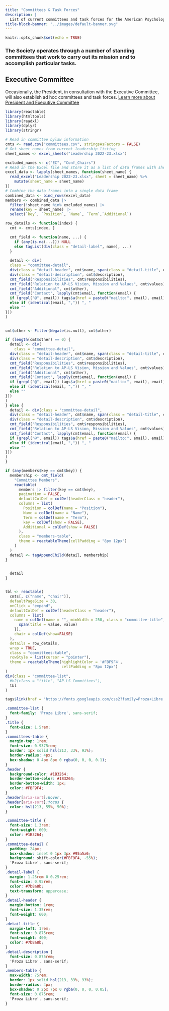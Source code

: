 ```yaml
---
title: "Committees & Task Forces"
description: | 
  List of current committees and task forces for the American Psychology-Law Society.
title-block-banner: "../images/default-banner.svg"
---
```


```r
knitr::opts_chunk$set(echo = TRUE)
```


### The Society operates through a number of standing committees that work to carry out its mission and to accomplish particular tasks.

::: {.callout-note collapse="true"}
## Executive Committee

Occasionally, the President, in consultation with the Executive Committee, will also establish ad hoc committees and task forces. [Learn more about President and Executive Committee](leadership.html)
:::

```r
library(reactable)
library(htmltools)
library(readxl)
library(dplyr)
library(stringr)

# Read in committee bylaw information
cmts <- read.csv("committees.csv", stringsAsFactors = FALSE)
# Get sheet names from current leadership listing
sheet_names <- excel_sheets("Leadership 2022-23.xlsx")

excluded_names <- c("EC", "Conf_Chairs")
# Read in the Excel file and store it as a list of data frames with sheet names as column
excel_data <- lapply(sheet_names, function(sheet_name) {
  read_excel("Leadership 2022-23.xlsx", sheet = sheet_name) %>% 
    mutate(sheet_name = sheet_name)
})
# Combine the data frames into a single data frame
combined_data <- bind_rows(excel_data)
members <- combined_data |>
  filter(!sheet_name %in% excluded_names) |> 
  rename(key = sheet_name) |> 
  select(`key`, `Position`, `Name`, `Term`,`Additional`)

row_details <- function(index) {
  cmt <- cmts[index, ]

  cmt_field <- function(name, ...) {
    if (any(is.na(...))) NULL
    else tagList(div(class = "detail-label", name), ...)
  }
  
  detail <- div(
  class = "committee-detail",
  div(class = "detail-header", cmt$name, span(class = "detail-title", cmt$chair)),
  div(class = "detail-description", cmt$description),
  cmt_field("Responsibilities", cmt$responsibilities),
  cmt_field("Relation to AP-LS Vision, Mission and Values", cmt$values),
  cmt_field("Additional", cmt$other),
  cmt_field("Contact", lapply(cmt$email, function(email) {
  if (grepl("@", email)) tags$a(href = paste0("mailto:", email), email)
  else if (identical(email, ",")) ", "
  else ""
}))
)

  
cmt$other <- Filter(Negate(is.null), cmt$other)

if (length(cmt$other) == 0) {
  detail <- div(
    class = "committee-detail",
  div(class = "detail-header", cmt$name, span(class = "detail-title", cmt$chair)),
  div(class = "detail-description", cmt$description),
  cmt_field("Responsibilities", cmt$responsibilities),
  cmt_field("Relation to AP-LS Vision, Mission and Values", cmt$values),
  cmt_field("Additional", cmt$other),
  cmt_field("Contact", lapply(cmt$email, function(email) {
  if (grepl("@", email)) tags$a(href = paste0("mailto:", email), email)
  else if (identical(email, ",")) ", "
  else ""
}))
)
} else {
  detail <- div(class = "committee-detail",
  div(class = "detail-header", cmt$name, span(class = "detail-title", cmt$chair)),
  div(class = "detail-description", cmt$description),
  cmt_field("Responsibilities", cmt$responsibilities),
  cmt_field("Relation to AP-LS Vision, Mission and Values", cmt$values),
  cmt_field("Contact", lapply(cmt$email, function(email) {
  if (grepl("@", email)) tags$a(href = paste0("mailto:", email), email)
  else if (identical(email, ",")) ", "
  else ""
}))
)
}

if (any(members$key == cmt$key)) {
  membership <- cmt_field(
    "Committee Members",
    reactable(
      members |> filter(key == cmt$key),
      pagination = FALSE,
      defaultColDef = colDef(headerClass = "header"),
      columns = list(
        Position = colDef(name = "Position"),
        Name = colDef(name = "Name"),
        Term = colDef(name = "Term"),
        key = colDef(show = FALSE),
        Additional = colDef(show = FALSE)
      ),
      class = "members-table",
      theme = reactableTheme(cellPadding = "8px 12px")
    )
  )
  detail <- tagAppendChild(detail, membership)
}

  
  detail
}


tbl <- reactable(
  cmts[, c("name", "chair")],
  defaultPageSize = 30,
  onClick = "expand",
  defaultColDef = colDef(headerClass = "header"),
  columns = list(
    name = colDef(name = "", minWidth = 250, class = "committee-title", cell = function(value) {
      span(title = value, value)
    }),
    chair = colDef(show=FALSE)
  ),
  details = row_details,
  wrap = TRUE,
  class = "committees-table",
  rowStyle = list(cursor = "pointer"),
  theme = reactableTheme(highlightColor = '#FBF9F4',
                         cellPadding = "8px 12px")
)
div(class = "committee-list",
  #h2(class = "title", "AP-LS Committees"),
  tbl
)
```

```r
tags$link(href = "https://fonts.googleapis.com/css2?family=Proza+Libre:ital,wght@0,400;0,500;0,700;1,400&display=swap", rel = "stylesheet")
```

```css
.committee-list {
  font-family: 'Proza Libre', sans-serif;
}
.title {
  font-size: 1.5rem;
}
.committees-table {
  margin-top: 1rem;
  font-size: 0.9375rem;
  border: 1px solid hsl(213, 33%, 93%);
  border-radius: 4px;
  box-shadow: 0 4px 8px 0 rgba(0, 0, 0, 0.1);
}
.header {
  background-color: #1B3264;
  border-bottom-color: #1B3264;
  border-bottom-width: 1px;
  color: #FBF9F4;
}
.header[aria-sort]:hover,
.header[aria-sort]:focus {
  color: hsl(213, 55%, 50%);
}

.committee-title {
  font-size: 1.3rem;
  font-weight: 600;
  color: #1B3264;
}
.committee-detail {
  padding: 24px;
  box-shadow: inset 0 1px 3px #95a5a6;
  background: shift-color(#FBF9F4, -55%);
  'Proza Libre', sans-serif;
}
.detail-label {
  margin: 1.25rem 0 0.25rem;
  font-size: 0.95rem;
  color: #7b8a8b;
  text-transform: uppercase;
}
.detail-header {
  margin-bottom: 1rem;
  font-size: 1.35rem;
  font-weight: 600;
}
.detail-title {
  margin-left: 1rem;
  font-size: 0.875rem;
  font-weight: 400;
  color: #7b8a8b;
}
.detail-description {
  font-size: 0.875rem;
  'Proza Libre', sans-serif;
}
.members-table {
  max-width: 75rem;
  border: 1px solid hsl(213, 33%, 93%);
  border-radius: 4px;
  box-shadow: 0 2px 7px 0 rgba(0, 0, 0, 0.05);
  font-size: 0.875rem;
  'Proza Libre', sans-serif;
}
```
